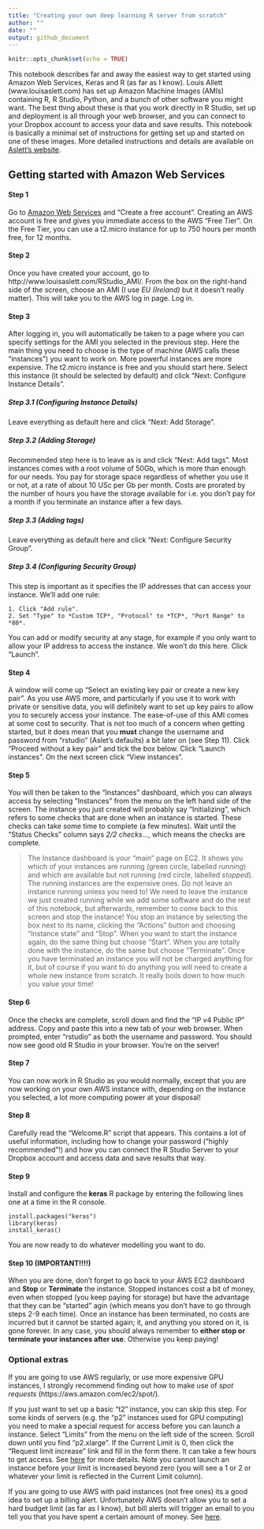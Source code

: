 ```yaml
---
title: "Creating your own deep learning R server from scratch"
author: ""
date: ""
output: github_document
---
```


```r
knitr::opts_chunk$set(echo = TRUE)
```

This notebook describes far and away the easiest way to get started using Amazon Web Services, Keras and R (as far as I know). Louis Allett (www.louisaslett.com) has set up Amazon Machine Images (AMIs) containing R, R Studio, Python, and a bunch of other software you might want. The best thing about these is that you work directly in R Studio, set up and deployment is all through your web browser, and you can connect to your Dropbox account to access your data and save results. This notebook is basically a minimal set of instructions for getting set up and started on one of these images. More detailed instructions and details are available on [Aslett's website](http://www.louisaslett.com/RStudio_AMI/).

## Getting started with Amazon Web Services

#### Step 1
Go to [Amazon Web Services](https://aws.amazon.com/free) and "Create a free account". Creating an AWS account is free and gives you immediate access to the AWS "Free Tier". On the Free Tier, you can use a t2.micro instance for up to 750 hours per month free, for 12 months. 

#### Step 2
Once you have created your account, go to http://www.louisaslett.com/RStudio_AMI/. From the box on the right-hand side of the screen, choose an AMI (I use *EU (Ireland)* but it doesn't really matter). This will take you to the AWS log in page. Log in.

#### Step 3
After logging in, you will automatically be taken to a page where you can specify settings for the AMI you selected in the previous step. Here the main thing you need to choose is the type of machine (AWS calls these "instances") you want to work on. More powerful instances are more expensive. The t2.micro instance is free and you should start here. Select this instance (it should be selected by default) and click "Next: Configure Instance Details". 

##### Step 3.1 (Configuring Instance Details)
Leave everything as default here and click "Next: Add Storage".

##### Step 3.2 (Adding Storage)
Recommended step here is to leave as is and click "Next: Add tags". Most instances comes with a root volume of 50Gb, which is more than enough for our needs. You pay for storage space regardless of whether you use it or not, at a rate of about 10 USc per Gb per month. Costs are prorated by the number of hours you have the storage available for i.e. you don't pay for a month if you terminate an instance after a few days. 

##### Step 3.3 (Adding tags)
Leave everything as default here and click "Next: Configure Security Group".

##### Step 3.4 (Configuring Security Group)
This step is important as it specifies the IP addresses that can access your instance. We'll add one rule: 
    
    1. Click "Add rule".
    2. Set "Type" to *Custom TCP*, "Protocol" to *TCP*, "Port Range" to *80*. 
    
You can add or modify security at any stage, for example if you only want to allow your IP address to access the instance. We won't do this here. Click "Launch". 

#### Step 4
A window will come up "Select an existing key pair or create a new key pair". As you use AWS more, and particularly if you use it to work with private or sensitive data, you will definitely want to set up key pairs to allow you to securely access your instance. The ease-of-use of this AMI comes at some cost to security. That is not too much of a concern when getting started, but it does mean that you **must** change the username and password from "rstudio" (Aslet's defaults) a bit later on (see Step 11). Click "Proceed without a key pair" and tick the box below. Click "Launch instances". On the next screen click "View instances".

#### Step 5
You will then be taken to the "Instances" dashboard, which you can always access by selecting "Instances" from the menu on the left hand side of the screen. The instance you just created will probably say "Initializing", which refers to some checks that are done when an instance is started. These checks can take some time to complete (a few minutes). Wait until the "Status Checks" column says *2/2 checks...*, which means the checks are complete. 

> The Instance dashboard is your "main" page on EC2. It shows you which of your instances are running (green circle, labelled *running*) and which are available but not running (red circle, labelled *stopped*). The running instances are the expensive ones. Do not leave an instance running unless you need to! We need to leave the instance we just created running while we add some software and do the rest of this notebook, but afterwards, remember to come back to this screen and stop the instance! You stop an instance by selecting the box next to its name, clicking the "Actions" button and choosing "Instance state" and "Stop". When you want to start the instance again, do the same thing but choose "Start". When you are totally done with the instance, do the same but choose "Terminate". Once you have terminated an instance you will not be charged anything for it, but of course if you want to do anything you will need to create a whole new instance from scratch. It really boils down to how much you value your time! 

#### Step 6
Once the checks are complete, scroll down and find the "IP v4 Public IP" address. Copy and paste this into a new tab of your web browser. When prompted, enter "rstudio" as both the username and password. You should now see good old R Studio in your browser. You're on the server! 

#### Step 7
You can now work in R Studio as you would normally, except that you are now working on your own AWS instance with, depending on the instance you selected, a lot more computing power at your disposal!

#### Step 8
Carefully read the "Welcome.R" script that appears. This contains a lot of useful information, including how to change your password ("highly recommended"!) and how you can connect the R Studio Server to your Dropbox account and access data and save results that way. 

#### Step 9
Install and configure the **keras** R package by entering the following lines one at a time in the R console.
```
install.packages("keras")
library(keras)
install_keras()
```
You are now ready to do whatever modelling you want to do.

#### Step 10 (IMPORTANT!!!!)
When you are done, don't forget to go back to your AWS EC2 dashboard and **Stop** or **Terminate** the instance. Stopped instances cost a bit of money, even when stopped (you keep paying for storage) but have the advantage that they can be "started" agin (which means you don't have to go through steps 2-9 each time). Once an instance has been terminated, no costs are incurred but it cannot be started again; it, and anything you stored on it, is gone forever. In any case, you should always remember to **either stop or terminate your instances after use**. Otherwise you keep paying!

### Optional extras

If you are going to use AWS regularly, or use more expensive GPU instances, I strongly recommend finding out how to make use of *spot requests* (https://aws.amazon.com/ec2/spot/). 

If you just want to set up a basic "t2" instance, you can skip this step. For some kinds of servers (e.g. the "p2" instances used for GPU computing) you need to make a special request for access before you can launch a instance. Select "Limits" from the menu on the left side of the screen. Scroll down until you find "p2.xlarge". If the Current Limit is 0, then click the "Request limit increase" link and fill in the form there. It can take a few hours to get access. See [here](https://aws.amazon.com/blogs/aws/increasing-your/) for more details. Note you cannot launch an instance before your limit is increased beyond zero (you will see a 1 or 2 or whatever your limit is reflected in the Current Limit column).

If you are going to use AWS with paid instances (not free ones) its a good idea to set up a billing alert. Unfortunately AWS doesn't allow you to set a hard budget limit (as far as I know), but bill alerts will trigger an email to you tell you that you have spent a certain amount of money. See [here](https://docs.aws.amazon.com/AmazonCloudWatch/latest/monitoring/monitor_estimated_charges_with_cloudwatch.html).